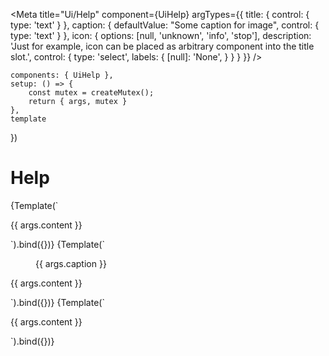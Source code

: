 
<Meta title="Ui/Help"
      component={UiHelp}
      argTypes={{
          title: {
              control: {
                  type: 'text'
              }
          },
          caption: {
              defaultValue: "Some caption for image",
              control: {
                  type: 'text'
              }
          },
          icon: {
              options: [null, 'unknown', 'info', 'stop'],
              description: 'Just for example, icon can be placed as arbitrary component into the title slot.',
              control: {
                  type: 'select',
                  labels: {
                      [null]: 'None',
                  }
              }
          }
      }}
/>

    components: { UiHelp },
    setup: () => {
        const mutex = createMutex();
        return { args, mutex }
    },
    template
})

# Help
<Canvas>
    <Story name="Basic" args={{ title: "Example title", content: "Some kind of content" }}>{Template(`
      <ui-help :mutex='mutex'>
        <template #title><ui-icon v-if="args.icon" :icon="args.icon"/> {{ args.title }}</template>
        <p>{{ args.content }}</p>
      </ui-help>
    `).bind({})}</Story>
</Canvas>

<Canvas>
    <Story name="With cover photo" args={{ title: "Example title", content: "Some kind of content" }}>{Template(`
      <ui-help v-bind='args' :mutex='mutex'>
        <template #title><ui-icon v-if="args.icon" :icon="args.icon"/> {{ args.title }}</template>
        <figure class="help__figure">
          <img src="${figure}" alt="" class="help__image"/>
          <figcaption>{{ args.caption }}</figcaption>
        </figure>
        <p>{{ args.content }}</p>
      </ui-help>
    `).bind({})}</Story>
</Canvas>

<Canvas>
    <Story name="With custom button" args={{ title: "Example title", content: "Some kind of content" }}>{Template(`
      <ui-help v-bind='args' :mutex='mutex'>
        <template #title><ui-icon v-if="args.icon" :icon="args.icon"/> {{ args.title }}</template>
        <template #button="{ toggle, ref }">
            <button class="btn btn-primary btn-sm" :ref="ref" @click="toggle">Show help</button>
        </template>
        <p>{{ args.content }}</p>
      </ui-help>`).bind({})}</Story>
</Canvas>
